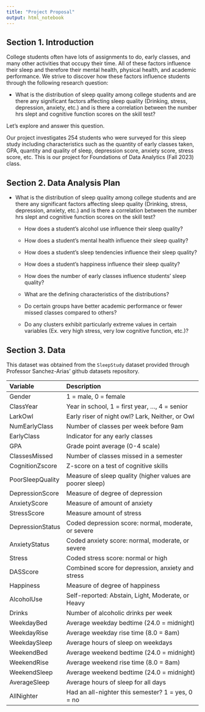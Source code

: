 ```yaml
---
title: "Project Proposal"
output: html_notebook
---
```



## Section 1. Introduction

College students often have lots of assignments to do, early classes, and many other activities that occupy their time. All of these factors influence their sleep and therefore their mental health, physical health, and academic performance. We strive to discover how these factors influence students through the following research question:


   - What is the distribution of sleep quality among college students and are there any significant factors affecting sleep quality (Drinking, stress, depression, anxiety, etc.) and is there a correlation between the number hrs slept and cognitive function scores on the skill test?
  

Let's explore and answer this question.

Our project investigates 254 students who were surveyed for this sleep study including characteristics such as the quantity of early classes taken, GPA, quantity and quality of sleep, depression score, anxiety score, stress score, etc. This is our project for Foundations of Data Analytics (Fall 2023) class.

## Section 2. Data Analysis Plan
   
  - What is the distribution of sleep quality among college students and are there any significant factors affecting sleep quality (Drinking, stress, depression, anxiety, etc.) and is there a correlation between the number hrs slept and cognitive function scores on the skill test?
  
  
    - How does a student's alcohol use influence their sleep quality?
    
    - How does a student's mental health influence their sleep quality?
    
    - How does a student's sleep tendencies influence their sleep quality?
    
    - How does a student's happiness influence their sleep quality?
    
    - How does the number of early classes influence students' sleep quality?
    
    - What are the defining characteristics of the distributions?
    
    - Do certain groups have better academic performance or fewer missed classes compared to others?
    
    - Do any clusters exhibit particularly extreme values in certain variables (Ex. very high stress, very low cognitive function, etc.)?


## Section 3. Data

This dataset was obtained from the `SleepStudy` dataset provided through Professor Sanchez-Arias' github datasets repository. 


|Variable               |Description|
|:----------------------|:---------------------------------------------------------|
|Gender                 | 1 = male, 0 = female                                     |
|ClassYear              |Year in school, 1 = first year, ..., 4 = senior           |
|LarkOwl                |Early riser of night owl? Lark, Neither, or Owl           |
|NumEarlyClass          |Number of classes per week before 9am                     |
|EarlyClass             |Indicator for any early classes                           |
|GPA                    |Grade point average (0-4 scale)                           |
|ClassesMissed          |Number of classes missed in a semester                    |
|CognitionZscore        |Z-score on a test of cognitive skills                     |
|PoorSleepQuality       |Measure of sleep quality (higher values are poorer sleep) |
|DepressionScore        |Measure of degree of depression                           |
|AnxietyScore           |Measure of amount of anxiety                              |
|StressScore            |Measure amount of stress                                  |
|DepressionStatus       |Coded depression score: normal, moderate, or severe       |
|AnxietyStatus          |Coded anxiety score: normal, moderate, or severe          |
|Stress                 |Coded stress score: normal or high                        |
|DASScore               |Combined score for depression, anxiety and stress         |
|Happiness              |Measure of degree of happiness                            |
|AlcoholUse             |Self-reported: Abstain, Light, Moderate, or Heavy         |
|Drinks                 |Number of alcoholic drinks per week                       |
|WeekdayBed             |Average weekday bedtime (24.0 = midnight)                 |
|WeekdayRise            |Average weekday rise time (8.0 = 8am)                     |
|WeekdaySleep           |Average hours of sleep on weekdays                        |
|WeekendBed             |Average weekend bedtime (24.0 = midnight)                 |
|WeekendRise            |Average weekend rise time (8.0 = 8am)                     |
|WeekendSleep           |Average weekend bedtime (24.0 = midnight)                 |
|AverageSleep           |Average hours of sleep for all days                       |
|AllNighter             |Had an all-nighter this semester? 1 = yes, 0 = no         |
